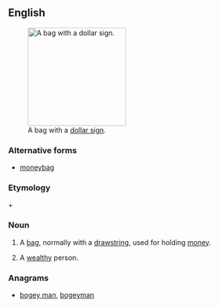 {{also|moneybag}}
==English==
[[File:Mcol money bag.svg|thumb|200px|upright|A bag with a [[dollar sign]].]]

===Alternative forms===
* [[moneybag]]

===Etymology===
{{derv|en|money}} + {{derv|en|bag}}

===Noun===
{{en-noun}}

# A [[bag]], normally with a [[drawstring]], used for holding [[money]].
# {{in the plural}} A [[wealthy]] person.

===Anagrams===
* [[bogey man#English|bogey man]], [[bogeyman#English|bogeyman]]